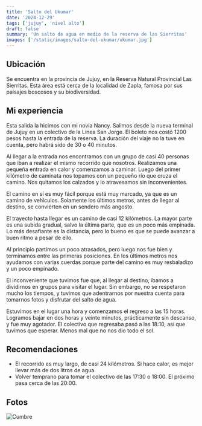 ```yaml
---
title: 'Salto del Ukumar'
date: '2024-12-29'
tags: ['jujuy', 'nivel alto']
draft: false
summary: 'Un salto de agua en medio de la reserva de las Sierritas'
images: ['/static/images/salto-del-ukumar/ukumar.jpg']
---
```


## Ubicación

Se encuentra en la provincia de Jujuy, en la Reserva Natural Provincial Las Sierritas. Esta área está cerca de la localidad de Zapla, famosa por sus paisajes boscosos y su biodiversidad.

## Mi experiencia

Esta salida la hicimos con mi novia Nancy. Salimos desde la nueva terminal de Jujuy en un colectivo de la Línea San Jorge. El boleto nos costó 1200 pesos hasta la entrada de la reserva. La duración del viaje no la tuve en cuenta, pero habrá sido de 30 o 40 minutos.

Al llegar a la entrada nos encontramos con un grupo de casi 40 personas que iban a realizar el mismo recorrido que nosotros. Realizamos una pequeña entrada en calor y comenzamos a caminar. Luego del primer kilómetro de caminata nos topamos con un pequeño río que cruza el camino. Nos quitamos los calzados y lo atravesamos sin inconvenientes.

El camino en sí es muy fácil porque está muy marcado, ya que es un camino de vehículos. Solamente los últimos metros, antes de llegar al destino, se convierten en un sendero más angosto.

El trayecto hasta llegar es un camino de casi 12 kilómetros. La mayor parte es una subida gradual, salvo la última parte, que es un poco más empinada. Lo más desafiante es la distancia, pero lo bueno es que se puede avanzar a buen ritmo a pesar de ello.

Al principio partimos un poco atrasados, pero luego nos fue bien y terminamos entre las primeras posiciones. En los últimos metros nos ayudamos con varias cuerdas porque parte del camino es muy resbaladizo y un poco empinado.

El inconveniente que tuvimos fue que, al llegar al destino, íbamos a dividirnos en grupos para visitar el lugar. Sin embargo, no se respetaron mucho los tiempos, y tuvimos que adentrarnos por nuestra cuenta para tomarnos fotos y disfrutar del salto de agua.

Estuvimos en el lugar una hora y comenzamos el regreso a las 15 horas. Logramos bajar en dos horas y veinte minutos, prácticamente sin descanso, y fue muy agotador. El colectivo que regresaba pasó a las 18:10, así que tuvimos que esperar. Menos mal que no nos dio todo el sol.

## Recomendaciones

- El recorrido es muy largo, de casi 24 kilómetros. Si hace calor, es mejor llevar más de dos litros de agua.
- Volver temprano para tomar el colectivo de las 17:30 o 18:00. El próximo pasa cerca de las 20:00.

## Fotos

<Image alt="Cumbre" src="/static/images/salto-del-ukumar/ukumar-vertical.jpg" width={450} height={700} />